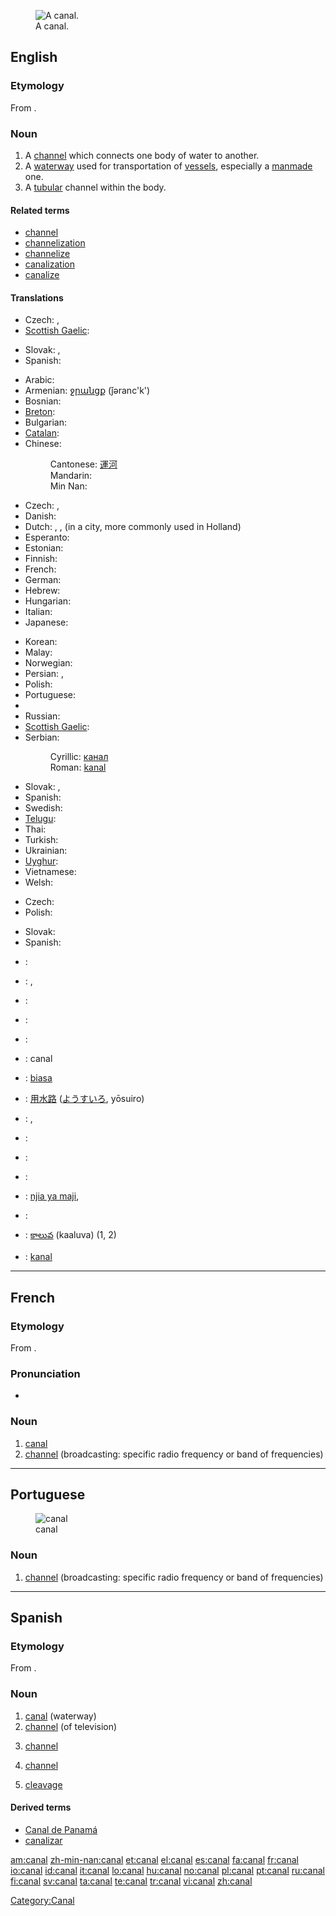 [[Image:Mittellandkanal near minden germany.jpg|thumb|right|A canal.]]
==English==
{{wikipedia}}

===Etymology===
From {{etyl|la}} {{term|canalis|canālis|channel; canal|lang=la}}.

===Noun===
{{en-noun}}

# A [[channel]] which connects one body of water to another.
# A [[waterway]] used for transportation of [[vessel]]s, especially a [[manmade]] one.
# A [[tubular]] channel within the body.

====Related terms====
* [[channel]]
* [[channelization]]
* [[channelize]]
* [[canalization]]
* [[canalize]]

====Translations====
{{trans-top|water bodies connection}}
* Czech: {{t-|cs|kanál|m}}, {{t-|cs|průplav|m}}
* [[Scottish Gaelic]]: {{t-|gd|canàl|m|xs=Scottish Gaelic}}
{{trans-mid}}
* Slovak: {{t-|sk|kanál|m}}, {{t-|sk|prieplav}}
* Spanish: {{t+|es|canal|m|f}}
{{trans-bottom}}

{{trans-top|waterway used for transportation of vessels}}
* Arabic: {{t-|ar|قناة|f|alt=قَنَاة|tr=qanā|sc=Arab}}
* Armenian: [[ջրանցք]] (ǰəranc'k')
* Bosnian: {{t-|bs|kanal|m}}
* [[Breton]]: {{t-|br|kanol|xs=Breton}}
* Bulgarian: {{t+|bg|канал|m|sc=Cyrl}}
* [[Catalan]]: {{t-|ca|canal|m}}
* Chinese:
*: Cantonese: [[運河]]
*: Mandarin: {{t-|cmn|运河|tr=yùnhé|sc=Hani|xs=Mandarin}}
*: Min Nan: {{t-|nan|ūn-hô|xs=Min Nan}}
* Czech: {{t-|cs|kanál|m}}, {{t-|cs|průplav|m}}
* Danish: {{t-|da|kanal}}
* Dutch: {{t+|nl|kanaal|n}}, {{t+|nl|vaart|f}}, {{t-|nl|gracht|f}} (in a city, more commonly used in Holland)
* Esperanto: {{t|eo|kanalo|xs=Esperanto}}
* Estonian: {{t-|et|kanal}}
* Finnish: {{t+|fi|kanava}}
* French: {{t+|fr|canal|m}}
* German: {{t+|de|Kanal|m}}
* Hebrew: {{t-|he|תעלה|f|tr=te'ala|sc=Hebr}}
* Hungarian: {{t+|hu|csatorna}}
* Italian: {{t+|it|canale|m}}
* Japanese: {{t-|ja|運河|tr=うんが, unga|sc=Jpan}}
{{trans-mid}}
* Korean: {{t-|ko|운하|tr=unha|sc=Kore}}
* Malay: {{t-|ms|terusan|xs=Malay}}
* Norwegian: {{t+|no|kanal}}
* Persian: {{t+|fa|کانال|tr=kānāl|sc=fa-Arab|xs=Persian}}, {{t+|fa|آبراه|tr=ābrāh|sc=fa-Arab|xs=Persian}}
* Polish: {{t+|pl|kanał|m}}
* Portuguese: {{t+|pt|canal|m}}
* {{trreq|Romanian}}
* Russian: {{t+|ru|канал|m|tr=kanál|sc=Cyrl}}
* [[Scottish Gaelic]]: {{t-|gd|canàl|m|xs=Scottish Gaelic}}
* Serbian:
*: Cyrillic: [[канал]] {{m}}
*: Roman: [[kanal]] {{m}}
* Slovak: {{t-|sk|kanál|m}}, {{t-|sk|prieplav}}
* Spanish: {{t+|es|canal|m}}
* Swedish: {{t+|sv|kanal|c}}
* [[Telugu]]: {{t+|te|కాలువ|sc=Telu}}
* Thai: {{t-|th|คลอง|tr=klong|sc=Thai|xs=Thai}}
* Turkish: {{t+|tr|ark}}
* Ukrainian: {{t+|uk|канал|m|sc=Cyrl|xs=Ukrainian}}
* [[Uyghur]]: {{ug-Arab|[[قانلا]]}}
* Vietnamese: {{t-|vi|kênh đào|xs=Vietnamese}}
* Welsh: {{t-|cy|camlas|xs=Welsh}}
{{trans-bottom}}

{{trans-top|a tubular channel within the body}}
* Czech: {{t-|cs|kanálek|m}}
* Polish: {{t+|pl|przewód|m}}
{{trans-mid}}
* Slovak: {{t-|sk|kanálok|m}}
* Spanish: {{t+|es|canal|m|f}}
{{trans-bottom}}

{{checktrans-top}}
* {{ttbc|Dutch Low Saxon}}: {{tø|nds-nl|knoal}}
* {{ttbc|Galician}}: {{t-|gl|Canle|xs=Galician}}, {{t-|gl|canle|xs=Galician}}
* {{ttbc|German:Pennsylvania}}: {{tø|pdc|kanaal}}
* {{ttbc|Hindi}}: {{t-|hi|नहर|sc=Deva|xs=Hindi}}
* {{ttbc|Icelandic}}: {{t+|is|skurður}}
* {{ttbc|Interlingua}}: canal
* {{ttbc|Isthmus Zapotec}}: [[biasa]]
* {{ttbc|Japanese}}: [[用水路]] ([[ようすいろ]], yōsuiro)
* {{ttbc|Kurdish}}: {{t-|ku|Cok|sc=ku-Arab}}, {{t-|ku|cok|sc=ku-Arab}}
* {{ttbc|Latin}}: {{t-|la|fossa}}
* {{ttbc|Norwegian Nynorsk}}: {{t-|nn|kanal|xs=Norwegian Nynorsk}}
{{trans-mid}}
* {{ttbc|Samogitian}}: {{tø|bat-smg|kanals}}
* {{ttbc|Swahili}}: [[njia ya maji]], {{t-|sw|mfereji|xs=Swahili}}
* {{ttbc|Tamil}}: {{t-|ta|கால்வாய்|sc=Taml|xs=Tamil}}
* {{ttbc|Telugu}}: [[కాలువ]] (kaaluva) (1, 2)
* {{ttbc|Turkish}}: [[kanal]]
{{trans-bottom}}

----

==French==

===Etymology===
From {{etyl|la|fr}} {{term|canalis|canālis|channel; canal|lang=la}}.

===Pronunciation===
* {{audio|Fr-canal.ogg|audio}}

===Noun===
{{fr-noun|m|plural=canaux}}

# [[#English|canal]]
# [[channel]] (broadcasting: specific radio frequency or band of frequencies)

[[Category:Canal]]

----

==Portuguese==
{{wikipedia|lang=pt}}
[[Image:Mittellandkanal near minden germany.jpg|thumb|canal]]

===Noun===
{{infl|pt|noun|g=m}}

# [[channel]] (broadcasting: specific radio frequency or band of frequencies)

{{tbot entry|Portuguese|channel|2008|April|pt}}

----

==Spanish==

===Etymology===
From {{etyl|la|es}} {{term|canalis|canālis|channel; canal|lang=la}}.

===Noun===
{{es-noun-m|p=canales}}

# [[#English|canal]] (waterway)
# [[channel]] (of television)
# {{communication|lang=es}} [[channel]]
# {{chemistry|lang=es}} [[channel]]
# [[cleavage]]

====Derived terms====
* [[Canal de Panamá]]
* [[canalizar]]

[[am:canal]]
[[zh-min-nan:canal]]
[[et:canal]]
[[el:canal]]
[[es:canal]]
[[fa:canal]]
[[fr:canal]]
[[io:canal]]
[[id:canal]]
[[it:canal]]
[[lo:canal]]
[[hu:canal]]
[[no:canal]]
[[pl:canal]]
[[pt:canal]]
[[ru:canal]]
[[fi:canal]]
[[sv:canal]]
[[ta:canal]]
[[te:canal]]
[[tr:canal]]
[[vi:canal]]
[[zh:canal]]